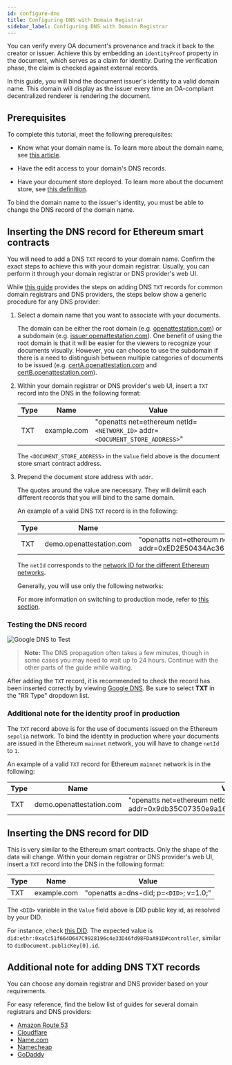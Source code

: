 ```yaml
---
id: configure-dns
title: Configuring DNS with Domain Registrar
sidebar_label: Configuring DNS with Domain Registrar
---
```


You can verify every OA document's provenance and track it back to the creator or issuer. Achieve this by embedding an `identityProof` property in the document, which serves as a claim for identity. During the verification phase, the claim is checked against external records.

In this guide, you will bind the document issuer's identity to a valid domain name. This domain will display as the issuer every time an OA-compliant decentralized renderer is rendering the document.

## Prerequisites

To complete this tutorial, meet the following prerequisites:

- Know what your domain name is. To learn more about the domain name, see [this article](/docs/integrator-section/verifiable-document/ethereum/dns-proof).

- Have the edit access to your domain's DNS records.

- Have your document store deployed. To learn more about the document store, see [this definition](/docs/docs-section/appendix/glossary#document-store).

To bind the domain name to the issuer's identity, you must be able to change the DNS record of the domain name.

## Inserting the DNS record for Ethereum smart contracts

You will need to add a DNS `TXT` record to your domain name. Confirm the exact steps to achieve this with your domain registrar. Usually, you can perform it through your domain registrar or DNS provider's web UI.

While [this guide](#additional-note-for-adding-dns-txt-records) provides the steps on adding DNS `TXT` records for common domain registrars and DNS providers, the steps below show a generic procedure for any DNS provider:

1. Select a domain name that you want to associate with your documents. 

    The domain can be either the root domain (e.g. [openattestation.com](http://openattestation.com/)) or a subdomain (e.g. [issuer.openattestation.com](http://issuer.openattestation.com/)). One benefit of using the root domain is that it will be easier for the viewers to recognize your documents visually. However, you can choose to use the subdomain if there is a need to distinguish between multiple categories of documents to be issued (e.g. [certA.openattestation.com](http://certa.openattestation.com/) and [certB.openattestation.com](http://certb.openattestation.com/)).

2. Within your domain registrar or DNS provider's web UI, insert a `TXT` record into the DNS in the following format:

    | Type | Name        | Value                                                           |
    | ---- | ----------- | --------------------------------------------------------------- |
    | TXT  | example.com | "openatts net=ethereum netId=`<NETWORK_ID>` addr=`<DOCUMENT_STORE_ADDRESS>`" |

    The `<DOCUMENT_STORE_ADDRESS>` in the `Value` field above is the document store smart contract address. 

3. Prepend the document store address with `addr`. 

    The quotes around the value are necessary. They will delimit each different records that you will bind to the same domain.

    An example of a valid DNS `TXT` record is in the following:

    | Type | Name                     | Value                                                                           |
    | ---- | ------------------------ | ------------------------------------------------------------------------------- |
    | TXT  | demo.openattestation.com | "openatts net=ethereum netId=`11155111` addr=0xED2E50434Ac3623bAD763a35213DAD79b43208E4" |

    The `netId` corresponds to the [network ID for the different Ethereum networks](https://chainid.network/). 
    
    Generally, you will use only the following networks:

    <!-- Reusing the Network Table here -->

    <SupportedNetworks />
    
    For more information on switching to production mode, refer to [this section](#additional-note-for-the-identity-proof-in-production).

### Testing the DNS record

![Google DNS to Test](/docs/developer-section/quickstart/configuring-dns/google-dns.png)

>**Note:** The DNS propagation often takes a few minutes, though in some cases you may need to wait up to 24 hours. Continue with the other parts of the guide while waiting.

After adding the `TXT` record, it is recommended to check the record has been inserted correctly by viewing [Google DNS](https://dns.google.com/). Be sure to select **TXT** in the "RR Type" dropdown list.

### Additional note for the identity proof in production

The `TXT` record above is for the use of documents issued on the Ethereum `sepolia` network. To bind the identity in production where your documents are issued in the Ethereum `mainnet` network, you will have to change `netId` to `1`.

An example of a valid `TXT` record for Ethereum `mainnet` network is in the following:

| Type | Name                     | Value                                                                           |
| ---- | ------------------------ | ------------------------------------------------------------------------------- |
| TXT  | demo.openattestation.com | "openatts net=ethereum netId=1 addr=0x9db35C07350e9a16C828dAda37fd9c2923c75812" |

## Inserting the DNS record for DID

This is very similar to the Ethereum smart contracts. Only the shape of the data will change. Within your domain registrar or DNS provider's web UI, insert a `TXT` record into the DNS in the following format:

| Type | Name        | Value                                   |
| ---- | ----------- | --------------------------------------- |
| TXT  | example.com | "openatts a=dns-did; p=`<DID>`; v=1.0;" |

The `<DID>` variable in the `Value` field above is DID public key id, as resolved by your DID. 

For instance, check [this DID](https://dev.uniresolver.io/1.0/identifiers/did:ethr:0xaCc51f664D647C9928196c4e33D46fd98FDaA91D). The expected value is `did:ethr:0xaCc51f664D647C9928196c4e33D46fd98FDaA91D#controller`, similar to `didDocument.publicKey[0].id`.

## Additional note for adding DNS TXT records

You can choose any domain registrar and DNS provider based on your requirements. 

For easy reference, find the below list of guides for several domain registrars and DNS providers:

- [Amazon Route 53](https://docs.aws.amazon.com/Route53/latest/DeveloperGuide/ResourceRecordTypes.html#TXTFormat)
- [Cloudflare](https://support.cloudflare.com/hc/en-us/articles/360019093151-Managing-DNS-records-in-Cloudflare)
- [Name.com](https://www.name.com/support/articles/115004972547-Adding-a-TXT-Record)
- [Namecheap](https://www.namecheap.com/support/knowledgebase/article.aspx/317/2237/how-do-i-add-txtspfdkimdmarc-records-for-my-domain)
- [GoDaddy](https://sg.godaddy.com/help/add-a-txt-record-19232)
